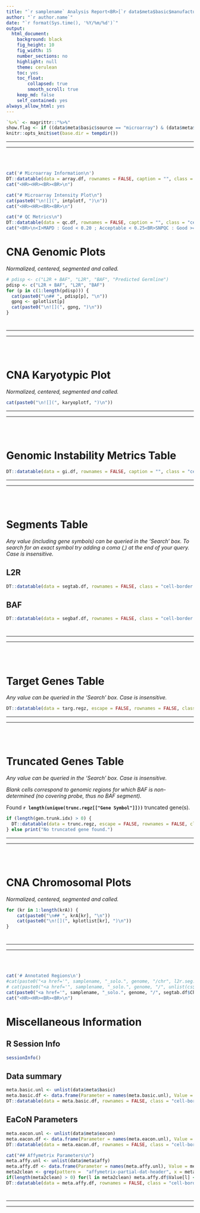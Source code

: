 ```yaml
---
title: "`r samplename` Analysis Report<BR>[`r data$meta$basic$manufacturer` `r data$meta$basic$type`]<BR><BR>"
author: "`r author.name`"
date: "`r format(Sys.time(), '%Y/%m/%d')`"
output:
  html_document:
    background: black
    fig_height: 10
    fig_width: 15
    number_sections: no
    highlight: null
    theme: cerulean
    toc: yes
    toc_float:
        collapsed: true
        smooth_scroll: true
    keep_md: false
    self_contained: yes
always_allow_html: yes
---
```


```r
`%>%` <- magrittr::"%>%"
show.flag <- if ((data$meta$basic$source == "microarray") & (data$meta$basic$manufacturer == "Affymetrix")) TRUE else FALSE
knitr::opts_knit$set(base.dir = tempdir())
```

***
***

<BR><BR>

```r
cat('# Microarray Information\n')
DT::datatable(data = array.df, rownames = FALSE, caption = "", class = "cell-border display", selection = "none", filter = "none", extensions = list("Buttons" = NULL), options = list(dom = "Bt", lengthChange = FALSE, paging = FALSE, info = FALSE, autoWidth = FALSE, ordering = FALSE, buttons = list('copy', list(extend = 'print', message = paste0("Microarray information export for sample ", samplename)), list(extend = 'collection', buttons = list('csv', 'excel', list(extend = 'pdf', orientation = "landscape", pageSize = "A4")), text = 'Export')))) %>% DT::formatStyle(colnames(array.df), "text-align" = "center")
cat("<HR><HR><BR><BR>\n")
```

<!-- *** -->
<!-- *** -->

<!-- <BR><BR> -->

```r
cat("# Microarray Intensity Plot\n")
cat(paste0("\n![](", intplotf, ")\n"))
cat("<HR><HR><BR><BR>\n")
```

<!-- *** -->
<!-- *** -->

<!-- <BR><BR> -->

```r
cat("# QC Metrics\n")
DT::datatable(data = qc.df, rownames = FALSE, caption = "", class = "cell-border display", selection = "none", filter = "none", extensions = list("Buttons" = NULL), options = list(dom = "Bt", lengthChange = FALSE, paging = FALSE, info = FALSE, autoWidth = FALSE, ordering = FALSE, columnDefs = list(list(targets = c(7:9), visible = FALSE)), buttons = list('copy', list(extend = 'print', message = paste0("QC metrics table export for sample ", samplename)), list(extend = 'collection', buttons = list('csv', 'excel', list(extend = 'pdf', orientation = "landscape", pageSize = "A4")), text = 'Export')))) %>% DT::formatStyle('MAPD', 'mapd.flag', backgroundColor = qc.df$mapd.flag) %>% DT::formatStyle('SNPQC', 'snpqc.flag', backgroundColor = qc.df$snpqc.flag) %>% DT::formatStyle('WavinessSd', 'waviness.flag', backgroundColor = qc.df$waviness.flag) %>% DT::formatStyle(colnames(qc.df), "text-align" = "center") %>% DT::formatRound(columns = 1:4, 3)
cat("<BR>\n<I>MAPD : Good < 0.20 ; Acceptable < 0.25<BR>SNPQC : Good >= 26<BR>WavinessSd : Good < 0.12</I><HR><HR><BR><BR>\n")
```

<!-- <BR> -->

<!-- _MAPD : Good < 0.20 ; Acceptable < 0.25_   -->
<!-- _SNPQC : Good >= 26_   -->
<!-- _WavinessSd : Good < 0.12_   -->

<!-- *** -->
<!-- *** -->

<!-- <BR><BR> -->

# CNA Genomic Plots {.tabset .tabset-fade .tabset-pills}
_Normalized, centered, segmented and called._

```r
# pdisp <- c("L2R + BAF", "L2R", "BAF", "Predicted Germline")
pdisp <- c("L2R + BAF", "L2R", "BAF")
for (p in c(1:length(pdisp))) {
  cat(paste0("\n## ", pdisp[p], "\n"))
  gpng <- gplotlist[p]
  cat(paste0("\n![](", gpng, ")\n"))
}
```

#

***
***

<BR><BR>

# CNA Karyotypic Plot

_Normalized, centered, segmented and called._

```r
cat(paste0("\n![](", karyoplotf, ")\n"))
```

***
***

<BR><BR>

# Genomic Instability Metrics Table
```r
DT::datatable(data = gi.df, rownames = FALSE, caption = "", class = "cell-border display", selection = "none", filter = "none", extensions = list("Buttons" = NULL), plugins = "natural", options = list(dom = "Bt", lengthChange = FALSE, paging = FALSE, info = FALSE, autoWidth = FALSE, ordering = FALSE, buttons = list('copy', list(extend = 'print', message = paste0("Genomic instability mùetrics table export for sample ", samplename)), list(extend = 'collection', buttons = list('csv', 'excel', list(extend = 'pdf', orientation = "landscape", pageSize = "A4")), text = 'Export')))) %>% DT::formatStyle(colnames(gi.df)[1], "text-align" = "left") %>% DT::formatStyle(colnames(gi.df)[2:6], "text-align" = "right") %>% DT::formatRound(columns = 6, 2)
```

***
***

<BR><BR>

# Segments Table {.tabset .tabset-fade .tabset-pills}

_Any value (including gene symbols) can be queried in the 'Search' box. To search for an exact symbol try adding a coma (,) at the end of your query. Case is insensitive._

## L2R

```r
DT::datatable(data = segtab.df, rownames = FALSE, class = "cell-border display", filter = list(position = "bottom", clear = TRUE, plain = FALSE), extensions = list("Buttons" = NULL, "Scroller" = NULL, "ColReorder" = NULL), options = list(dom = "Bfti", searchHighlight = FALSE, lengthChange = FALSE, scrollY = "700px", scrollCollapse = TRUE, paging = TRUE, deferRender = TRUE, scrollX = TRUE, info = TRUE, search = list(regex = TRUE, smart = FALSE, caseInsen = TRUE), autoWidth = FALSE, columnDefs = list(list(targets = c(11,12), visible = FALSE), list(type = 'natural', targets = 0)), ordering = TRUE, buttons = list('copy', list(extend = 'collection', buttons = list('csv', 'excel'), text = 'Export'), I("colvis")), scroller = TRUE, colReorder = list(realtime = FALSE))) %>% DT::formatCurrency(c("Start", "End", "Width"), currency = "", interval = 3, mark = ",", digits = 0) %>% DT::formatStyle('Status', backgroundColor = DT::styleEqual(l2r.segstat, l2r.segcol), fontWeight = 'bold', color = "white") %>% DT::formatStyle('L2R', 'l2rbold', fontWeight = DT::styleEqual(c(0, 1), c('normal', 'bold'))) %>% DT::formatStyle(colnames(segtab.df)[c(1,5,6,7)], "text-align" = "center") %>% DT::formatStyle(colnames(segtab.df)[c(2:4)], "text-align" = "right")
```

## BAF

```r
DT::datatable(data = segbaf.df, rownames = FALSE, class = "cell-border display", filter = list(position = "bottom", clear = TRUE, plain = FALSE), extensions = list("Buttons" = NULL, "Scroller" = NULL, "ColReorder" = NULL), plugins = "natural", options = list(dom = "Bfti", searchHighlight = FALSE, lengthChange = FALSE, scrollY = "700px", scrollCollapse = TRUE, paging = TRUE, deferRender = TRUE, scrollX = TRUE, info = TRUE, search = list(regex = TRUE, smart = FALSE, caseInsen = TRUE), autoWidth = FALSE, columnDefs = list(list(targets = c(10), visible = FALSE), list(type = 'natural', targets = 0)), ordering = TRUE, buttons = list('copy', list(extend = 'collection', buttons = list('csv', 'excel'), text = 'Export'), I("colvis")), scroller = TRUE, colReorder = list(realtime = FALSE))) %>% DT::formatCurrency(c("Start", "End", "Width"), currency = "", interval = 3, mark = ",", digits = 0) %>% DT::formatStyle('Status', backgroundColor = DT::styleEqual(baf.segstat, baf.segcol), fontWeight = 'bold', color = "white") %>% DT::formatStyle(colnames(segtab.df)[c(1,5,6,7)], "text-align" = "center") %>% DT::formatStyle(colnames(segtab.df)[c(2:4)], "text-align" = "right")
```

#

***
***

<BR><BR>

# Target Genes Table

_Any value can be queried in the 'Search' box. Case is insensitive._

```r
DT::datatable(data = targ.regz, escape = FALSE, rownames = FALSE, class = "cell-border display", filter = list(position = "bottom", clear = TRUE, plain = FALSE), extensions = list("Buttons" = NULL, "FixedColumns" = NULL, "Scroller" = NULL, "ColReorder" = NULL), plugins = "natural", options = list(dom = "Bfti", searchHighlight = FALSE, lengthChange = FALSE, scrollY = "700px", scrollCollapse = TRUE, paging = TRUE, deferRender = TRUE, scrollX = TRUE, info = TRUE, search = list(regex = TRUE, smart = FALSE, caseInsen = TRUE), autoWidth = TRUE, ordering = TRUE, columnDefs = list(list(targets = c(16), visible = FALSE), list(type = 'natural', targets = c(0,1))), buttons = list('copy', list(extend = 'print', message = paste0("Targets table export for sample ", samplename)), list(extend = 'collection', buttons = list('csv', 'excel', list(extend = 'pdf', orientation = "landscape", pageSize = "A4")), text = 'Export'), I("colvis")), fixedColumns = TRUE, scroller = TRUE, colReorder = list(realtime = FALSE, fixedColumnsLeft = 1))) %>% DT::formatCurrency(c("Gene Start", "Gene End", "Gene Width", "Match Start", "Match End", "Match Width", "L2R Segment Width", "BAF Segment Width"), currency = "", interval = 3, mark = ",", digits = 0) %>% DT::formatStyle('L2R Status', backgroundColor = DT::styleEqual(l2r.segstat, l2r.segcol), fontWeight = 'bold', color = "white") %>% DT::formatStyle('BAF Status', backgroundColor = DT::styleEqual(baf.segstat, baf.segcol), fontWeight = 'bold', color = "white") %>% DT::formatStyle('L2R Value', 'l2rbold', fontWeight = DT::styleEqual(c(0, 1), c('normal', 'bold'))) %>% DT::formatStyle('Target Symbol', fontWeight = 'bold') %>% DT::formatStyle(colnames(targ.regz)[c(1,2,6,7,11,14)], "text-align" = "center") %>% DT::formatStyle(colnames(targ.regz)[c(3:5,8:10,12,13,15,16)], "text-align" = "right")
```

***
***

<BR><BR>

# Truncated Genes Table

_Any value can be queried in the 'Search' box. Case is insensitive._

_Blank cells correspond to genomic regions for which BAF is non-determined (no covering probe, thus no BAF segment)._

Found __`r length(unique(trunc.regz[["Gene Symbol"]]))`__ truncated gene(s).

```r

if (length(gen.trunk.idx) > 0) {
  DT::datatable(data = trunc.regz, escape = FALSE, rownames = FALSE, class = "cell-border display", filter = list(position = "bottom", clear = TRUE, plain = FALSE), extensions = list("Buttons" = NULL, "FixedColumns" = NULL, "Scroller" = NULL, "ColReorder" = NULL), plugins = "natural", options = list(dom = "Bfti", searchHighlight = FALSE, lengthChange = FALSE, scrollY = "700px", scrollCollapse = TRUE, paging = TRUE, deferRender = TRUE, scrollX = TRUE, info = TRUE, search = list(regex = TRUE, smart = FALSE, caseInsen = TRUE), autoWidth = TRUE, ordering = TRUE, columnDefs = list(list(targets = c(16), visible = FALSE), list(type = 'natural', targets = c(0,1))), buttons = list('copy', list(extend = 'print', message = paste0("Targets table export for sample ", samplename)), list(extend = 'collection', buttons = list('csv', 'excel', list(extend = 'pdf', orientation = "landscape", pageSize = "A4")), text = 'Export'), I("colvis")), fixedColumns = TRUE, scroller = TRUE, colReorder = list(realtime = FALSE, fixedColumnsLeft = 1))) %>% DT::formatCurrency(c("Gene Start", "Gene End", "Gene Width", "Match Start", "Match End", "Match Width", "L2R Segment Width", "BAF Segment Width"), currency = "", interval = 3, mark = ",", digits = 0) %>% DT::formatStyle('L2R Status', backgroundColor = DT::styleEqual(l2r.segstat, l2r.segcol), fontWeight = 'bold', color = "white") %>% DT::formatStyle('BAF Status', backgroundColor = DT::styleEqual(baf.segstat, baf.segcol), fontWeight = 'bold', color = "white") %>% DT::formatStyle('L2R Value', 'l2rbold', fontWeight = DT::styleEqual(c(0, 1), c('normal', 'bold'))) %>% DT::formatStyle('Gene Symbol', fontWeight = 'bold') %>% DT::formatStyle(colnames(trunc.regz)[c(1,2,6,7,11,14)], "text-align" = "center") %>% DT::formatStyle(colnames(trunc.regz)[c(3:5,8:10,12,13,15,16)], "text-align" = "right")
} else print("No truncated gene found.")
```

***
***

<BR><BR>

# CNA Chromosomal Plots {.tabset .tabset-fade .tabset-pills}

_Normalized, centered, segmented and called._

```r
for (kr in 1:length(krA)) {
    cat(paste0("\n## ", krA[kr], "\n"))
    cat(paste0("\n![](", kplotlist[kr], ")\n"))
}
```

#

***
***

<BR><BR>

```r
cat('# Annotated Regions\n')
#cat(paste0("<a href='", samplename, "_solo.", genome, "/chr", l2r.seg.obj$pos$Chrom[1], ".html' target=_new> Open SOLO </a>\n"))
# cat(paste0("<a href='", samplename, "_solo.", genome, "/", unlist(cs$chr2chrom[segtab.df$Chr[segtab.df$Status != "Normal"][1]]), ".html' target=_new> Open SOLO </a>\n"))
cat(paste0("<a href='", samplename, "_solo.", genome, "/", segtab.df$Chr[segtab.df$Status != "Normal"][1], ".html' target=_new> Open SOLO </a>\n"))
cat("<HR><HR><BR><BR>\n")
```

<!-- # Annotated Regions -->
<!-- <a href='`r paste0(samplename, "_Cut.", genome, "/chr", l2r.seg.obj$pos$Chrom[1])`.html' target=_new> Open SOLO </a> -->

<!-- *** -->
<!-- *** -->

<!-- <BR><BR> -->

# Miscellaneous Information {.tabset .tabset-fade .tabset-pills}
## R Session Info
```r
sessionInfo()
```

## Data summary
```r
meta.basic.unl <- unlist(data$meta$basic)
meta.basic.df <- data.frame(Parameter = names(meta.basic.unl), Value = meta.basic.unl, stringsAsFactors = FALSE)
DT::datatable(data = meta.basic.df, rownames = FALSE, class = "cell-border display", selection = "none", filter = "none", extensions = list("Buttons" = NULL, "Scroller" = NULL), options = list(dom = "Bfti", searchHighlight = FALSE, lengthChange = FALSE, paging = TRUE, info = FALSE, autoWidth = FALSE, ordering = FALSE, search = list(regex = TRUE, smart = FALSE, caseInsen = TRUE), scrollY = "700px", scrollCollapse = TRUE, buttons = list('copy', list(extend = 'print', message = paste0("Parameters table export for sample ", samplename)), list(extend = 'collection', buttons = list('csv', 'excel', list(extend = 'pdf', orientation = "landscape", pageSize = "A4")), text = 'Export')), scroller = TRUE))
```

## EaCoN Parameters
```r
meta.eacon.unl <- unlist(data$meta$eacon)
meta.eacon.df <- data.frame(Parameter = names(meta.eacon.unl), Value = meta.eacon.unl, stringsAsFactors = FALSE)
DT::datatable(data = meta.eacon.df, rownames = FALSE, class = "cell-border display", selection = "none", filter = "none", extensions = list("Buttons" = NULL, "Scroller" = NULL), options = list(dom = "Bfti", searchHighlight = FALSE, lengthChange = FALSE, paging = TRUE, info = FALSE, autoWidth = FALSE, ordering = FALSE, search = list(regex = TRUE, smart = FALSE, caseInsen = TRUE), scrollY = "700px", scrollCollapse = TRUE, buttons = list('copy', list(extend = 'print', message = paste0("Parameters table export for sample ", samplename)), list(extend = 'collection', buttons = list('csv', 'excel', list(extend = 'pdf', orientation = "landscape", pageSize = "A4")), text = 'Export')), scroller = TRUE))
```

```r
cat("## Affymetrix Parameters\n")
meta.affy.unl <- unlist(data$meta$affy)
meta.affy.df <- data.frame(Parameter = names(meta.affy.unl), Value = meta.affy.unl, stringsAsFactors = FALSE)
meta2clean <- grep(pattern =  "affymetrix-partial-dat-header", x = meta.affy.df$Parameter)
if(length(meta2clean) > 0) for(l in meta2clean) meta.affy.df$Value[l] <- gsub(x = meta.affy.df$Value[l], pattern = "[ ]+\024", replacement = "")
DT::datatable(data = meta.affy.df, rownames = FALSE, class = "cell-border display", selection = "none", filter = "none", extensions = list("Buttons" = NULL, "Scroller" = NULL), options = list(dom = "Bfti", searchHighlight = FALSE, lengthChange = FALSE, paging = TRUE, info = FALSE, autoWidth = FALSE, ordering = FALSE, search = list(regex = TRUE, smart = FALSE, caseInsen = TRUE), scrollY = "700px", scrollCollapse = TRUE, buttons = list('copy', list(extend = 'print', message = paste0("Parameters table export for sample ", samplename)), list(extend = 'collection', buttons = list('csv', 'excel', list(extend = 'pdf', orientation = "landscape", pageSize = "A4")), text = 'Export')), scroller = TRUE))
```

#

***
***
